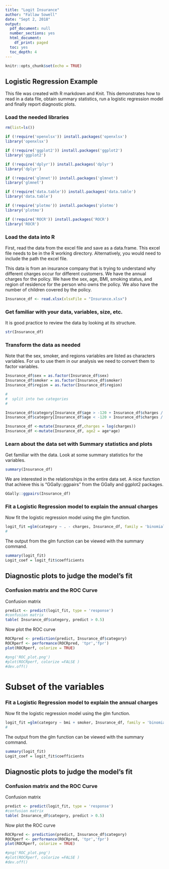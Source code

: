 ---
title: "Logit Insurance"
author: "Fallaw Sowell"
date: "Sept 2, 2018"
output:
  pdf_document: null
  number_sections: yes
  html_document:
    df_print: paged
  toc: yes
  toc_depth: 4
---

```{r setup, include=FALSE, warning=FALSE}
knitr::opts_chunk$set(echo = TRUE)
```

\tableofcontents 
\newpage

## Logistic Regression Example 

This file was created with R markdown and Knit.  This demonstrates how to read in a data file, obtain summary statistics, run a logistic regression model and finally report diagnostic plots.    

### Load the needed libraries

```{r load libraries, message=FALSE, warning=FALSE}

rm(list=ls())

if (!require('openxlsx')) install.packages('openxlsx')
library('openxlsx')

if (!require('ggplot2')) install.packages('ggplot2')
library('ggplot2')

if (!require('dplyr')) install.packages('dplyr')
library('dplyr')

if (!require('glmnet')) install.packages('glmnet')
library('glmnet')

if (!require('data.table')) install.packages('data.table')
library('data.table')

if (!require('plotmo')) install.packages('plotmo')
library('plotmo')

if (!require('ROCR')) install.packages('ROCR')
library('ROCR')
```

### Load the data into R

First, read the data from the excel file and save as a data.frame.   This excel file needs to be in the R working directory.   Alternatively, you would need to include the path the excel file.  

This data is from an insurance company that is trying to understand why different charges occur for different customers.   We have the annual charges for the policy.  We have the sex, age, BMI, smoking status, and region of residence for the person who owns the policy.  We also have the number of children covered by the policy.   

```{r Read the data, echo=TRUE }
Insurance_df <- read.xlsx(xlsxFile = "Insurance.xlsx")
```

###  Get familiar with your data, variables, size, etc. 

It is good practice to review the data by looking at its structure.  

```{r Look at the structure of the data.frame}
str(Insurance_df)
```

###  Transform the data as needed

Note that the sex, smoker, and regions variables are listed as characters variables.  For us to use them in our analysis we need to convert them to factor variables. 

```{r converte character variables to factors}
Insurance_df$sex = as.factor(Insurance_df$sex)
Insurance_df$smoker = as.factor(Insurance_df$smoker)
Insurance_df$region = as.factor(Insurance_df$region)

#
#  split into two categories 
#

Insurance_df$category[Insurance_df$age > -120 + Insurance_df$charges / 200] <- 0
Insurance_df$category[Insurance_df$age < -120 + Insurance_df$charges / 200 ] <- 1

Insurance_df <-mutate(Insurance_df,charges = log(charges)) 
Insurance_df <-mutate(Insurance_df, age2 = age*age) 

```

### Learn about the data set with Summary statistics and plots

Get familiar with the data. Look at some summary statistics for the variables.

```{r summary statistics}
summary(Insurance_df)
```

We are interested in the relationships in the entire data set.  A nice function that achieve this is "GGally::ggpairs" from the GGally and ggplot2 packages. 

```{r GGally_ggpairs, message=FALSE, warning=FALSE}
GGally::ggpairs(Insurance_df)
```

### Fit a Logistic Regression model to explain the annual charges

Now fit the logistic regression model using the glm function.  

```{r fitting the logistic regression}
logit_fit =glm(category ~ . - charges, Insurance_df, family = 'binomial')
#
```

The output from the glm function can be viewed with the summary command. 
```{r summarize glm output}
summary(logit_fit)
Logit_coef = logit_fit$coefficients
```

## Diagnostic plots to judge the model's fit
### Confusion matrix and the ROC Curve


Confusion matrix

```{r confusion_matrix}
predict <- predict(logit_fit, type = 'response')
#confusion matrix
table( Insurance_df$category, predict > 0.5)
```


Now plot the ROC curve

```{r ROC_curve}
ROCRpred <- prediction(predict, Insurance_df$category)
ROCRperf <- performance(ROCRpred, 'tpr','fpr')
plot(ROCRperf, colorize = TRUE)

#png('ROC_plot.png')
#plot(ROCRperf, colorize =FALSE )
#dev.off()
```

# Subset of the variables


### Fit a Logistic Regression model to explain the annual charges

Now fit the logistic regression model using the glm function.  

```{r fitting the logistic regression subset}
logit_fit =glm(category ~ bmi + smoker, Insurance_df, family = 'binomial')
#
```

The output from the glm function can be viewed with the summary command. 
```{r summarize glm output subset}
summary(logit_fit)
Logit_coef = logit_fit$coefficients
```

## Diagnostic plots to judge the model's fit
### Confusion matrix and the ROC Curve


Confusion matrix

```{r confusion_matrix subset}
predict <- predict(logit_fit, type = 'response')
#confusion matrix
table( Insurance_df$category, predict > 0.5)
```


Now plot the ROC curve

```{r ROC_curve subset}
ROCRpred <- prediction(predict, Insurance_df$category)
ROCRperf <- performance(ROCRpred, 'tpr','fpr')
plot(ROCRperf, colorize = TRUE)

#png('ROC_plot.png')
#plot(ROCRperf, colorize =FALSE )
#dev.off()

```